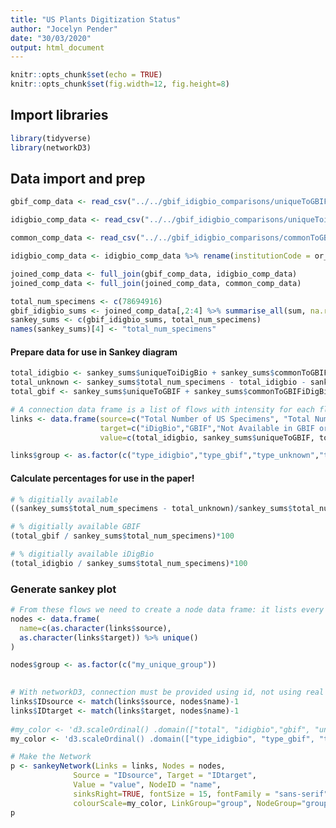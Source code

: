 ```yaml
---
title: "US Plants Digitization Status"
author: "Jocelyn Pender"
date: "30/03/2020"
output: html_document
---
```


```r
knitr::opts_chunk$set(echo = TRUE)
knitr::opts_chunk$set(fig.width=12, fig.height=8) 
```

## Import libraries

```r
library(tidyverse)
library(networkD3)
```


## Data import and prep

```r

gbif_comp_data <- read_csv("../../gbif_idigbio_comparisons/uniqueToGBIF.csv/2020-12-06.csv")

idigbio_comp_data <- read_csv("../../gbif_idigbio_comparisons/uniqueToiDigBio.csv/2020-12-06.csv")

common_comp_data <- read_csv("../../gbif_idigbio_comparisons/commonToGBIFiDigBio.csv/2020-12-06.csv")

idigbio_comp_data <- idigbio_comp_data %>% rename(institutionCode = or_institutionCode)

joined_comp_data <- full_join(gbif_comp_data, idigbio_comp_data)
joined_comp_data <- full_join(joined_comp_data, common_comp_data)
```

```r
total_num_specimens <- c(78694916)
gbif_idigbio_sums <- joined_comp_data[,2:4] %>% summarise_all(sum, na.rm=TRUE)
sankey_sums <- c(gbif_idigbio_sums, total_num_specimens)
names(sankey_sums)[4] <- "total_num_specimens"
```

#### Prepare data for use in Sankey diagram

```r
total_idigbio <- sankey_sums$uniqueToiDigBio + sankey_sums$commonToGBIFiDigBio
total_unknown <- sankey_sums$total_num_specimens - total_idigbio - sankey_sums$uniqueToGBIF
total_gbif <- sankey_sums$uniqueToGBIF + sankey_sums$commonToGBIFiDigBio

# A connection data frame is a list of flows with intensity for each flow
links <- data.frame(source=c("Total Number of US Specimens", "Total Number of US Specimens", "Total Number of US Specimens", "iDigBio"),
                    target=c("iDigBio","GBIF","Not Available in GBIF or iDigBio","GBIF"),
                    value=c(total_idigbio, sankey_sums$uniqueToGBIF, total_unknown, sankey_sums$commonToGBIFiDigBio))

links$group <- as.factor(c("type_idigbio","type_gbif","type_unknown","type_gbif"))

```

#### Calculate percentages for use in the paper!

```r

# % digitially available
((sankey_sums$total_num_specimens - total_unknown)/sankey_sums$total_num_specimens)*100

# % digitially available GBIF
(total_gbif / sankey_sums$total_num_specimens)*100

# % digitially available iDigBio
(total_idigbio / sankey_sums$total_num_specimens)*100


```


### Generate sankey plot

```r
# From these flows we need to create a node data frame: it lists every entities involved in the flow
nodes <- data.frame(
  name=c(as.character(links$source), 
  as.character(links$target)) %>% unique()
)

nodes$group <- as.factor(c("my_unique_group"))

 
# With networkD3, connection must be provided using id, not using real name like in the links dataframe.. So we need to reformat it.
links$IDsource <- match(links$source, nodes$name)-1 
links$IDtarget <- match(links$target, nodes$name)-1
 
#my_color <- 'd3.scaleOrdinal() .domain(["total", "idigbio","gbif", "unknown"]) .range(["blue", "blue" , "blue", "red"])'
my_color <- 'd3.scaleOrdinal() .domain(["type_idigbio", "type_gbif", "type_unknown"]) .range(["steelblue", "#69b3a2", "#f0c546", "grey"])'

# Make the Network
p <- sankeyNetwork(Links = links, Nodes = nodes,
              Source = "IDsource", Target = "IDtarget",
              Value = "value", NodeID = "name", 
              sinksRight=TRUE, fontSize = 15, fontFamily = "sans-serif",
              colourScale=my_color, LinkGroup="group", NodeGroup="group")
p

```



